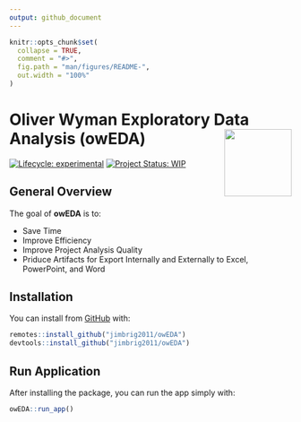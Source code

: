 ```yaml
---
output: github_document
---
```


<!-- README.md is generated from README.Rmd. Please edit that file -->

```r
knitr::opts_chunk$set(
  collapse = TRUE,
  comment = "#>",
  fig.path = "man/figures/README-",
  out.width = "100%"
)
```

# Oliver Wyman Exploratory Data Analysis (owEDA) <img src='man/figures/logo.jpg' align="right" height="120" />

<!-- badges: start -->
[![Lifecycle: experimental](https://img.shields.io/badge/lifecycle-experimental-orange.svg)](https://www.tidyverse.org/lifecycle/#experimental)
[![Project Status: WIP](https://www.repostatus.org/badges/latest/wip.svg)](http://www.repostatus.org/#wip)
<!-- badges: end -->

## General Overview

The goal of **owEDA** is to:

+ Save Time
+ Improve Efficiency
+ Improve Project Analysis Quality
+ Priduce Artifacts for Export Internally and Externally to Excel, PowerPoint, and Word

## Installation

You can install from [GitHub](https://github.com/) with:

``` r
remotes::install_github("jimbrig2011/owEDA")
devtools::install_github("jimbrig2011/owEDA")
```

## Run Application

After installing the package, you can run the app simply with:

``` r
owEDA::run_app()
```
